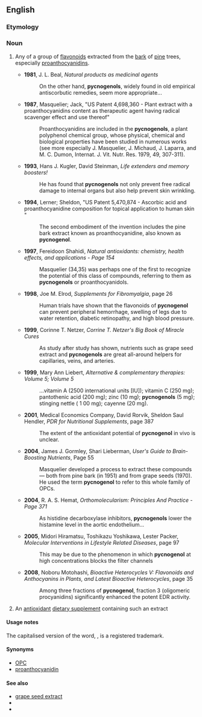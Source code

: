 ==English==

===Etymology===
{{etystub|en}}

===Noun===
{{en-noun}}

# {{context|organic chemistry|lang=en}} Any of a group of [[flavonoid]]s extracted from the [[bark]] of [[pine]] trees, especially [[proanthocyanidin]]s.
#* '''1981''', J. L. Beal, ''Natural products as medicinal agents''
#*: On the other hand, '''pycnogenols''', widely found in old empirical antiscorbutic remedies, seem more appropriate...
#* '''1987''', Masquelier; Jack, "US Patent 4,698,360 - Plant extract with a proanthocyanidins content as therapeutic agent having radical scavenger effect and use thereof"
#*: Proanthocyanidins are included in the '''pycnogenols''', a plant polyphenol chemical group, whose physical, chemical and biological properties have been studied in numerous works (see more especially J. Masquelier, J. Michaud, J. Laparra, and M. C. Dumon, Internat. J. Vit. Nutr. Res. 1979, 49, 307-311).
#* '''1993''', Hans J. Kugler, David Steinman, ''Life extenders and memory boosters!''
#*: He has found that '''pycnogenols''' not only prevent free radical damage to internal organs but also help prevent skin wrinkling.
#* '''1994''', Lerner; Sheldon, "US Patent 5,470,874 - Ascorbic acid and proanthocyanidine composition for topical application to human skin "
#*: The second embodiment of the invention includes the pine bark extract known as proanthocyanidine, also known as '''pycnogenol'''.
#* '''1997''', Fereidoon Shahidi, ''Natural antioxidants: chemistry, health effects, and applications - Page 154''
#*: Masquelier (34,35) was perhaps one of the first to recognize the potential of this class of compounds, referring to them as '''pycnogenols''' or proanthocyanidols.
#* '''1998''', Joe M. Elrod, ''Supplements for Fibromyalgia'', page 26
#*: Human trials have shown that the flavonoids of '''pycnogenol''' can prevent peripheral hemorrhage, swelling of legs due to water retention, diabetic retinopathy, and high blood pressure.
#* '''1999''', Corinne T. Netzer, ''Corrine T. Netzer's Big Book of Miracle Cures''
#*: As study after study has shown, nutrients such as grape seed extract and '''pycnogenols''' are great all-around helpers for capillaries, veins, and arteries.
#* '''1999''', Mary Ann Liebert, ''Alternative & complementary therapies: Volume 5; Volume 5''
#*: ...vitamin A (2500 international units [IU]); vitamin C (250 mg); pantothenic acid (200 mg); zinc (10 mg); '''pycnogenols''' (5 mg); stinging nettle ( 1 00 mg); cayenne (20 mg).
#* '''2001''', Medical Economics Company, David Rorvik, Sheldon Saul Hendler, ''PDR for Nutritional Supplements'', page 387
#*: The extent of the antioxidant potential of '''pycnogenol''' in vivo is unclear.
#* '''2004''', James J. Gormley, Shari Lieberman, ''User's Guide to Brain-Boosting Nutrients'', Page 55
#*: Masquelier developed a process to extract these compounds — both from pine bark (in 1951) and from grape seeds (1970). He used the term '''pycnogenol''' to refer to this whole family of OPCs.
#* '''2004''', R. A. S. Hemat, ''Orthomolecularism: Principles And Practice - Page 371''
#*: As histidine decarboxylase inhibitors, '''pycnogenols''' lower the histamine level in the aortic endothelium...
#* '''2005''', Midori Hiramatsu, Toshikazu Yoshikawa, Lester Packer, ''Molecular Interventions in Lifestyle Related Diseases'', page 97
#*: This may be due to the phenomenon in which '''pycnogenol''' at high concentrations blocks the filter channels
#* '''2008''', Noboru Motohashi, ''Bioactive Heterocycles V: Flavonoids and Anthocyanins in Plants, and Latest Bioactive Heterocycles'', page 35
#*: Among three fractions of '''pycnogenol''', fraction 3 (oligomeric procyanidins) significantly enhanced the potent EDR activity.
# An [[antioxidant]] [[dietary supplement]] containing such an extract

====Usage notes====
The capitalised version of the word, {{m|en|Pycnogenol}}, is a registered trademark.

====Synonyms====
* [[OPC]]
* [[proanthocyanidin]]

====See also====
* [[grape seed extract]]
* {{pedia|Proanthocyanidin}}
* {{pedialite|Grape seed extract}}